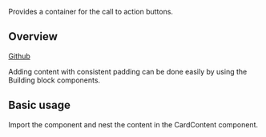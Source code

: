 
<Meta of={CardActionsStories} />

<Title>CardActions</Title>

<Subtitle>Provides a container for the call to action buttons.</Subtitle>

<Canvas of={CardActionsStories.Demo} />

## Overview

[Github](https://github.com/recondesigns/be-ubiquitous/tree/main/src/components/Card/CardActions)

Adding content with consistent padding can be done easily by using the Building block components.

## Basic usage

Import the component and nest the content in the CardContent component.

```js
import { Card, CardActions, Button } from "ubiq-ui"
</Card>
```

<Canvas of={CardActionsStories.Demo} sourceState="shown" />
